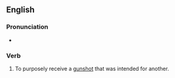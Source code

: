 ==English==

===Pronunciation===
* {{audio|en|En-au-take a bullet.ogg|Audio (AU)}}

===Verb===
{{head|en|verb}}

# {{lb|en|idiomatic}} To purposely receive a [[gunshot]] that was intended for another.